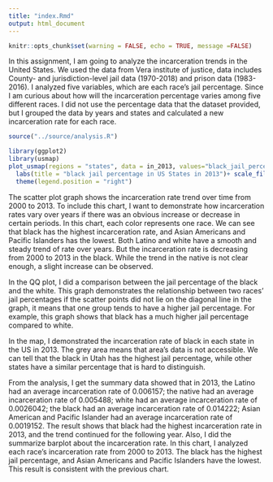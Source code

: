 ```yaml
---
title: "index.Rmd"
output: html_document
---
```


```r
knitr::opts_chunk$set(warning = FALSE, echo = TRUE, message =FALSE)

```
In this assignment, I am going to analyze the incarceration trends in the United States. We used the data from Vera institute of justice,  data includes County- and jurisdiction-level jail data (1970-2018) and prison data (1983-2016).
I analyzed five variables, which are each race’s jail percentage. Since I am curious about how will the incarceration percentage varies among five different races. I did not use the percentage data that the dataset provided, but I grouped the data by years and states and calculated a new incarceration rate for each race. 

```r
source("../source/analysis.R")
```

```r
library(ggplot2)
library(usmap)
plot_usmap(regions = "states", data = in_2013, values="black_jail_percent") + 
  labs(title = "black jail percentage in US States in 2013")+ scale_fill_continuous(low = "white", high = "red") + 
  theme(legend.position = "right")
```

The scatter plot graph shows the incarceration rate trend over time from 2000 to 2013. To include this chart, I want to demonstrate how incarceration rates vary over years if there was an obvious increase or decrease in certain periods. In this chart, each color represents one race. We can see that black has the highest incarceration rate, and Asian Americans and Pacific Islanders has the lowest. Both Latino and white have a smooth and steady trend of rate over years. But the incarceration rate is decreasing from 2000 to 2013 in the black. While the trend in the native is not clear enough, a slight increase can be observed. 


In the QQ plot, I did a comparison between the jail percentage of the black and the white. This graph demonstrates the relationship between two races’ jail percentages if the scatter points did not lie on the diagonal line in the graph, it means that one group tends to have a higher jail percentage. For example, this graph shows that black has a much higher jail percentage compared to white. 

In the map, I demonstrated the incarceration rate of black in each state in the US in 2013. The grey area means that area’s data is not accessible. We can tell that the black in Utah has the highest jail percentage, while other states have a similar percentage that is hard to distinguish.


From the analysis, I get the summary data showed that in 2013, the Latino had an average incarceration rate of 0.006157; the native had an average incarceration rate of 0.005488; white had an average incarceration rate of 0.0026042; the black had an average incarceration rate of 0.014222; Asian American and Pacific Islander had an average incarceration rate of 0.0019152. The result shows that black had the highest incarceration rate in 2013, and the trend continued for the following year. Also, I did the summarize barplot about the incarceration rate. In this chart, I analyzed each race’s incarceration rate from 2000 to 2013. The black has the highest jail percentage, and Asian Americans and Pacific Islanders have the lowest. This result is consistent with the previous chart.

